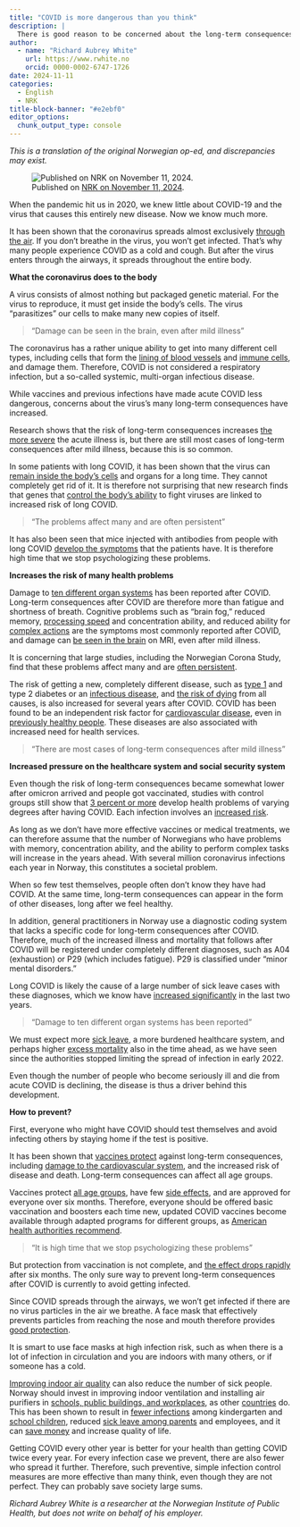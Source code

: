 ```yaml
---
title: "COVID is more dangerous than you think"
description: |
  There is good reason to be concerned about the long-term consequences of COVID.
author:
  - name: "Richard Aubrey White"
    url: https://www.rwhite.no
    orcid: 0000-0002-6747-1726
date: 2024-11-11
categories:
  - English
  - NRK
title-block-banner: "#e2ebf0"
editor_options: 
  chunk_output_type: console
---
```


*This is a translation of the original Norwegian op-ed, and discrepancies may exist.*

![Published on [NRK on November 11, 2024](https://www.nrk.no/ytring/covid-er-farligere-enn-du-tror-1.17116008).](top.png)

When the pandemic hit us in 2020, we knew little about COVID-19 and the virus that causes this entirely new disease. Now we know much more.

It has been shown that the coronavirus spreads almost exclusively [through the air](https://www.thelancet.com/article/S0140-6736(21)00869-2/fulltext). If you don't breathe in the virus, you won't get infected. That's why many people experience COVID as a cold and cough. But after the virus enters through the airways, it spreads throughout the entire body.

**What the coronavirus does to the body**

A virus consists of almost nothing but packaged genetic material. For the virus to reproduce, it must get inside the body's cells. The virus "parasitizes" our cells to make many new copies of itself.

> "Damage can be seen in the brain, even after mild illness"

The coronavirus has a rather unique ability to get into many different cell types, including cells that form the [lining of blood vessels](https://www.nature.com/articles/s41401-022-00998-0) and [immune cells](https://www.nature.com/articles/s41392-022-00919-x), and damage them. Therefore, COVID is not considered a respiratory infection, but a so-called systemic, multi-organ infectious disease.

While vaccines and previous infections have made acute COVID less dangerous, concerns about the virus's many long-term consequences have increased.

Research shows that the risk of long-term consequences increases [the more severe](https://www.cdc.gov/covid/long-term-effects/index.html) the acute illness is, but there are still most cases of long-term consequences after mild illness, because this is so common.

In some patients with long COVID, it has been shown that the virus can [remain inside the body's cells](https://www.ncbi.nlm.nih.gov/pubmed/38663423) and organs for a long time. They cannot completely get rid of it. It is therefore not surprising that new research finds that genes that [control the body's ability](https://www.medrxiv.org/content/10.1101/2024.10.07.24315052v1) to fight viruses are linked to increased risk of long COVID.

> "The problems affect many and are often persistent"

It has also been seen that mice injected with antibodies from people with long COVID [develop the symptoms](https://www.biorxiv.org/content/10.1101/2024.05.30.596590v1) that the patients have. It is therefore high time that we stop psychologizing these problems.

**Increases the risk of many health problems**

Damage to [ten different organ systems](https://journals.sagepub.com/doi/full/10.1177/01410768231154703) has been reported after COVID. Long-term consequences after COVID are therefore more than fatigue and shortness of breath. Cognitive problems such as "brain fog," reduced memory, [processing speed](https://www.thelancet.com/journals/eclinm/article/PIIS2589-5370(24)00013-0/fulltext) and concentration ability, and reduced ability for [complex actions](https://www.sciencedirect.com/science/article/pii/S2666354624001352?via%3Dihub) are the symptoms most commonly reported after COVID, and damage can [be seen in the brain](http://www.pnas.org/doi/10.1073/pnas.2217232120) on MRI, even after mild illness.

It is concerning that large studies, including the Norwegian Corona Study, find that these problems affect many and are [often persistent](http://www.sciencedirect.com/science/article/pii/S1201971224003345).

The risk of getting a new, completely different disease, such as [type 1](https://www.cdc.gov/mmwr/volumes/71/wr/mm7102e2.htm) and type 2 diabetes or an [infectious disease](http://fmch.bmj.com/content/11/4/e002456), and [the risk of dying](https://www.nature.com/articles/s41591-024-02987-8) from all causes, is also increased for several years after COVID. COVID has been found to be an independent risk factor for [cardiovascular disease](https://www.nature.com/articles/s41467-024-46497-0), even in [previously healthy people](https://www.ahajournals.org/doi/10.1161/ATVBAHA.124.321001). These diseases are also associated with increased need for health services.

> "There are most cases of long-term consequences after mild illness"

**Increased pressure on the healthcare system and social security system**

Even though the risk of long-term consequences became somewhat lower after omicron arrived and people got vaccinated, studies with control groups still show that [3 percent or more](https://www.nejm.org/doi/full/10.1056/NEJMe2407575) develop health problems of varying degrees after having COVID. Each infection involves an [increased risk](https://www150.statcan.gc.ca/n1/pub/75-006-x/2023001/article/00015-eng.htm#a8).

As long as we don't have more effective vaccines or medical treatments, we can therefore assume that the number of Norwegians who have problems with memory, concentration ability, and the ability to perform complex tasks will increase in the years ahead. With several million coronavirus infections each year in Norway, this constitutes a societal problem.

When so few test themselves, people often don't know they have had COVID. At the same time, long-term consequences can appear in the form of other diseases, long after we feel healthy.

In addition, general practitioners in Norway use a diagnostic coding system that lacks a specific code for long-term consequences after COVID. Therefore, much of the increased illness and mortality that follows after COVID will be registered under completely different diagnoses, such as A04 (exhaustion) or P29 (which includes fatigue). P29 is classified under "minor mental disorders."

Long COVID is likely the cause of a large number of sick leave cases with these diagnoses, which we know have [increased significantly](http://archpublichealth.biomedcentral.com/articles/10.1186/s13690-024-01411-4) in the last two years.

> "Damage to ten different organ systems has been reported"

We must expect more [sick leave](https://archpublichealth.biomedcentral.com/articles/10.1186/s13690-024-01411-4), a more burdened healthcare system, and perhaps higher [excess mortality](https://www.fhi.no/publ/2024/dodelighet-i-norge-under-koronapandemien-2020-2023/) also in the time ahead, as we have seen since the authorities stopped limiting the spread of infection in early 2022.

Even though the number of people who become seriously ill and die from acute COVID is declining, the disease is thus a driver behind this development.

**How to prevent?**

First, everyone who might have COVID should test themselves and avoid infecting others by staying home if the test is positive.

It has been shown that [vaccines protect](https://www.nature.com/articles/s41467-024-45953-1) against long-term consequences, including [damage to the cardiovascular system](https://academic.oup.com/eurheartjsupp/article/25/Supplement_A/A42/7036729), and the increased risk of disease and death. Long-term consequences can affect all age groups.

Vaccines protect [all age groups](https://academic.oup.com/eurheartjsupp/article/25/Supplement_A/A42/7036729), have few [side effects](https://www.sciencedirect.com/science/article/pii/S0264410X24001270), and are approved for everyone over six months. Therefore, everyone should be offered basic vaccination and boosters each time new, updated COVID vaccines become available through adapted programs for different groups, as [American health authorities recommend](https://www.cdc.gov/vaccines/covid-19/downloads/COVID-19-immunization-schedule-ages-6months-older.pdf).

> "It is high time that we stop psychologizing these problems"

But protection from vaccination is not complete, and [the effect drops rapidly](https://www.nejm.org/doi/full/10.1056/NEJMc2402779) after six months. The only sure way to prevent long-term consequences after COVID is currently to avoid getting infected.

Since COVID spreads through the airways, we won't get infected if there are no virus particles in the air we breathe. A face mask that effectively prevents particles from reaching the nose and mouth therefore provides [good protection](https://journals.asm.org/doi/10.1128/cmr.00124-23).

It is smart to use face masks at high infection risk, such as when there is a lot of infection in circulation and you are indoors with many others, or if someone has a cold.

[Improving indoor air quality](https://eprints.qut.edu.au/247686/1/MORAWSKA_Mandating_IAQ_for_public_buildings.pdf) can also reduce the number of sick people. Norway should invest in improving indoor ventilation and installing air purifiers in [schools, public buildings, and workplaces](https://www.epa.gov/indoor-air-quality-iaq/preventing-spread-respiratory-viruses-public-indoor-spaces), as other [countries](https://www2.education.vic.gov.au/pal/ventilation-air-purification/policy) do. This has been shown to result in [fewer infections](https://www.sciencedirect.com/science/article/pii/S2950362024000043) among kindergarten and [school children](https://www.newscientist.com/article/2398713-schools-cut-covid-19-sick-days-by-20-per-cent-using-hepa-air-filters/), reduced [sick leave among parents](https://www.sciencedirect.com/science/article/pii/S2950362024000043) and employees, and it can [save money](https://resource-allocation.biomedcentral.com/articles/10.1186/s12962-022-00356-1) and increase quality of life.

Getting COVID every other year is better for your health than getting COVID twice every year. For every infection case we prevent, there are also fewer who spread it further. Therefore, such preventive, simple infection control measures are more effective than many think, even though they are not perfect. They can probably save society large sums.

*Richard Aubrey White is a researcher at the Norwegian Institute of Public Health, but does not write on behalf of his employer.*